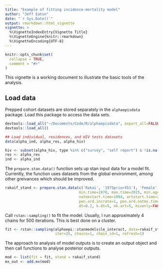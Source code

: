 ```yaml
---
title: "Example of fitting incidence-mortality model"
author: "Jeff Eaton"
date: "`r Sys.Date()`"
output: rmarkdown::html_vignette
vignette: >
  %\VignetteIndexEntry{Vignette Title}
  %\VignetteEngine{knitr::rmarkdown}
  %\VignetteEncoding{UTF-8}
---
```


```r
knitr::opts_chunk$set(
  collapse = TRUE,
  comment = "#>"
)
```

This vignette is a working document to illustrate the basic tools of the analysis.

## Load data 

Prepped cohort datasets are stored separately in the `alphaepisdata` package. Load this package to access the data sets.

```r
devtools::load_all("~/Documents/Code/R/alphaepisdata", export_all=FALSE)
devtools::load_all()

## Load individual, residences, and HIV tests datasets
data(alpha_ind, alpha_res, alpha_hiv)

hiv <- subset(alpha_hiv, type %in% c("survey", "self report") & !is.na(result) & !is.na(testdate))
res <- alpha_res
ind <- alpha_ind

```

The `prepare.stan.data()` function sets up stan input data for a model fit. Currently, 
the function uses datasets from the global environment, among other greivances which 
should be improved.

```r
rakaif_stand <- prepare.stan.data(c('Rakai', '1975prior451'), 'Female',
                                  min.time=1970, max.time=2015, min.age=15, max.age=100,
                                  natmxstart.time=1994, artstart.time=2004.5, cohortstart.time=1970, cohortend.time=2015,
                                  pen.ord.incrate=1, pen.ord.natmx.time=1, pen.ord.natmx.age=1, pen.ord.art=1,
                                  dt=0.2, k.dt=5, nk.art=5, hivonly=FALSE, hivelig=FALSE)
```

Call `rstan::sampling()` to fit the model. Usually, I run approximately 4 chains for 500 iterations. This is best done on a cluster.

```r
fit <- rstan::sampling(alphaepi::stanmodels$le_interact, data=rakaif_stand,
                       iter=25, chains=1, chain_id=1, refresh=1)
```

The approach to analysis of model outputs is to create an output object and then
call functions to analyse posterior outputs.

```r
mod <- list(fit = fit, stand = rakaif_stand)
mx_out <- add.mx(mod)
```

